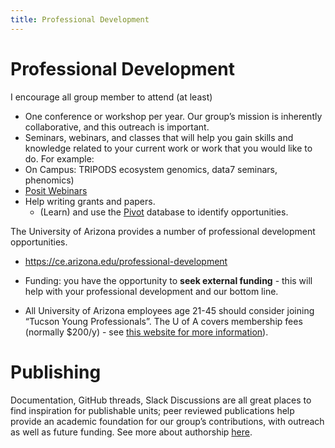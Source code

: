 ```yaml
---
title: Professional Development
---
```


# Professional Development

I encourage all group member to attend (at least)

-   One conference or workshop per year. Our group's mission is inherently collaborative, and this outreach is important.
-   Seminars, webinars, and classes that will help you gain skills and knowledge related to your current work or work that you would like to do. For example:
-   On Campus: TRIPODS ecosystem genomics, data7 seminars, phenomics)
-   [Posit Webinars](https://posit.co/resources/videos/)
-   Help writing grants and papers.
    -   (Learn) and use the [Pivot](https://pivot-proquest-com.ezproxy3.library.arizona.edu/funding_main) database to identify opportunities.

The University of Arizona provides a number of professional development opportunities.

-   <https://ce.arizona.edu/professional-development>

-   Funding: you have the opportunity to **seek external funding** - this will help with your professional development and our bottom line.

-   All University of Arizona employees age 21-45 should consider joining "Tucson Young Professionals".
    The U of A covers membership fees (normally \$200/y) - see [this website for more information](https://olod.arizona.edu/typ)).

# Publishing

Documentation, GitHub threads, Slack Discussions are all great places to find inspiration for publishable units; peer reviewed publications help provide an academic foundation for our group's contributions, with outreach as well as future funding.
See more about authorship [here](getting-credit.qmd).
